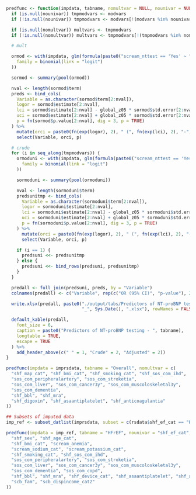 ```r

predfunc <- function(impdata, tabname, nomultvar = NULL, nounivar = NULL) {
  if (is.null(nounivar)) tmpmodvars <- modvars
  if (!is.null(nounivar)) tmpmodvars <- modvars[!(modvars %in% nounivar)]

  if (is.null(nomultvar)) multvars <- tmpmodvars
  if (!is.null(nomultvar)) multvars <- tmpmodvars[!(tmpmodvars %in% nomultvar)]

  # mult

  ormod <- with(impdata, glm(formula(paste0("scream_nttest == 'Yes' ~ ", paste(multvars, collapse = " + "))),
    family = binomial(link = "logit")
  ))

  sormod <- summary(pool(ormod))

  nval <- length(sormod$term)
  preds <- bind_cols(
    Variable = as.character(sormod$term[2:nval]),
    logor = sormod$estimate[2:nval],
    lci = sormod$estimate[2:nval] - global_z05 * sormod$std.error[2:nval],
    uci = sormod$estimate[2:nval] + global_z05 * sormod$std.error[2:nval],
    p = fn(sormod$p.value[2:nval], dig = 3, p = TRUE)
  ) %>%
    mutate(orci = paste0(fn(exp(logor), 2), " (", fn(exp(lci), 2), "-", fn(exp(uci), 2), ")")) %>%
    select(Variable, orci, p)

  # crude
  for (i in seq_along(tmpmodvars)) {
    ormoduni <- with(impdata, glm(formula(paste0("scream_nttest == 'Yes' ~ ", tmpmodvars[i])),
      family = binomial(link = "logit")
    ))

    sormoduni <- summary(pool(ormoduni))

    nval <- length(sormoduni$term)
    predsunitmp <- bind_cols(
      Variable = as.character(sormoduni$term[2:nval]),
      logor = sormoduni$estimate[2:nval],
      lci = sormoduni$estimate[2:nval] - global_z05 * sormoduni$std.error[2:nval],
      uci = sormoduni$estimate[2:nval] + global_z05 * sormoduni$std.error[2:nval],
      p = fn(sormoduni$p.value[2:nval], dig = 3, p = TRUE)
    ) %>%
      mutate(orci = paste0(fn(exp(logor), 2), " (", fn(exp(lci), 2), "-", fn(exp(uci), 2), ")")) %>%
      select(Variable, orci, p)

    if (i == 1) {
      predsuni <<- predsunitmp
    } else {
      predsuni <<- bind_rows(predsuni, predsunitmp)
    }
  }

  predall <- full_join(predsuni, preds, by = "Variable")
  colnames(predall) <- c("Variable", rep(c("OR (95% CI)", "p-value"), 2))

  write.xlsx(predall, paste0("./output/tabs/Predictors of NT-proBNP testing - ", tabname, 
                             "_", Sys.Date(), ".xlsx"), rowNames = FALSE, overwrite = TRUE)

  default_kable(predall,
    font_size = 6,
    caption = paste0("Predictors of NT-proBNP testing - ", tabname),
    longtable = TRUE,
    escape = TRUE
  ) %>%
    add_header_above(c(" " = 1, "Crude" = 2, "Adjusted" = 2))
}
```

```r
predfunc(impdata = imprsdata, tabname = "Overall", nomultvar = c(
  "shf_map_cat", "shf_bmi_cat", "shf_smoking_cat", "shf_sos_com_ihd",
  "sos_com_peripheralartery", "sos_com_stroketia",
  "sos_com_liver", "sos_com_cancer3y", "sos_com_muscoloskeletal3y",
  "sos_com_dementia",
  "shf_bbl", "shf_mra",
  "shf_digoxin", "shf_asaantiplatelet", "shf_anticoagulantia"
))
```

\clearpage

```r
## Subsets of imputed data
imp_ref <- subset_datlist(imprsdata, subset = c(rsdata$shf_ef_cat == "HFrEF"))

predfunc(impdata = imp_ref, tabname = "HFrEF", nounivar = "shf_ef_cat", nomultvar = c(
  "shf_sex", "shf_age_cat",
  "shf_bmi_cat", "scream_anemia",
  "scream_sodium_cat", "scream_potassium_cat",
  "shf_smoking_cat", "shf_sos_com_ihd",
  "sos_com_peripheralartery", "sos_com_stroketia",
  "sos_com_liver", "sos_com_cancer3y", "sos_com_muscoloskeletal3y",
  "sos_com_dementia", "sos_com_copd",
  "shf_bbl", "shf_mra", "shf_device_cat", "shf_asaantiplatelet", "shf_anticoagulantia",
  "scb_fam", "scb_dispincome_cat2"
))
```
